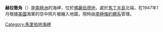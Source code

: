 {{coord|73|52|S|114|12|W|display=title|type:landmark}}

'''赫拉徹角'''（{{lang-en|Cape Herlacher}}）是[[南極洲|南極洲]]的海岬，位於[[瑪麗伯德地|瑪麗伯德地]]，處於[[馬丁半島|馬丁半島]]北端，在1947年1月根據[[美國|美國]]海軍的空中照片被繪入地圖，現時由[[南極條約體系|南極條約體系]]管理。

{{DEFAULTSORT:Cape Herlacher}}
[[Category:馬里伯地海岬|Category:馬里伯地海岬]]


{{MarieByrdLand-geo-stub}}